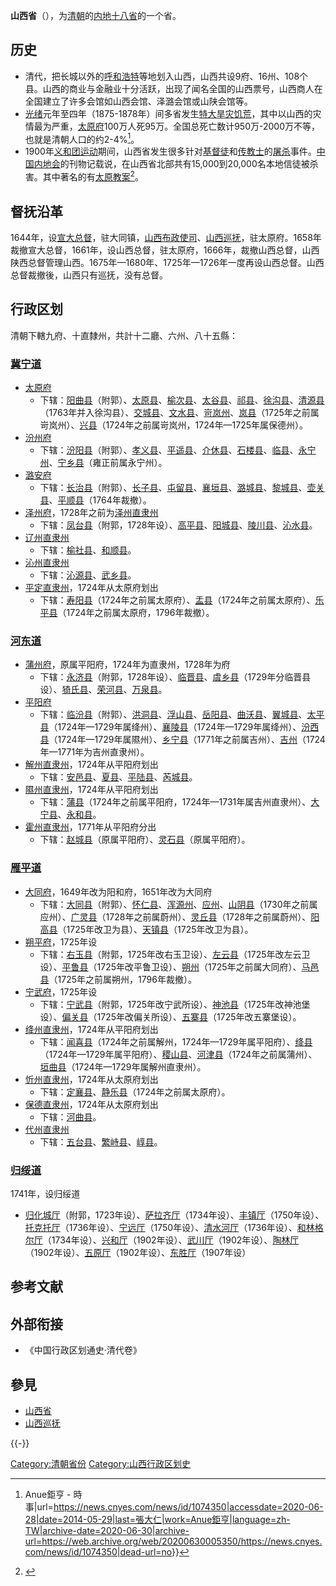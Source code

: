 {{Infobox Former Subdivision
|native_name = 
|conventional_long_name = 山西省
|common_name = 晋
|subdivision = [[清朝行政区划|省]]
|nation = {{QING}}
|year_start = 1644年
|event_start = 
|date_start = 
|year_end = 1911年
|event_end = 
|date_end = 
|p1 = 山西承宣布政使司
|flag_p1 = 
|s1 = 山西省 (中华民国)
|flag_s1 = Flag of the Republic of China 1912-1928.svg
|image_flag = 
|image_coat = 
|image_map = Qing Dynasty Shanxi map 1911.svg
|image_map_caption = 1911年
|capital = [[太原府|太原府]]
|common_languages       = 
|stat_year1             = 
|stat_area1             = 
|stat_pop1              = 
|today =<BR/>{{flag|China}}[[山西省|山西省]]
}}
{{Contains Manchu text}}
'''山西省'''（{{lang-mnc|ᠰᠠᠨᠰᡳ <br>ᡤᠣᠯᠣ|v=sansi golo}}），为[[清朝|清朝]]的[[内地十八省|内地十八省]]的一个省。

==历史==
*清代，把长城以外的[[呼和浩特|呼和浩特]]等地划入山西，山西共设9府、16州、108个县。山西的商业与金融业十分活跃，出现了闻名全国的山西票号，山西商人在全国建立了许多会馆如山西会馆、泽潞会馆或山陕会馆等。
*[[光绪|光绪]]元年至四年（1875-1878年）间多省发生[[丁戊奇荒|特大旱灾饥荒]]，其中以山西的灾情最为严重，[[太原府|太原府]]100万人死95万。全国总死亡数计950万-2000万不等，也就是清朝人口的约2-4%<ref>{{Cite web|title=被遺忘的清末饑荒丁戊奇荒：饑民把石子磨成粉充饑 {{!}} Anue鉅亨 - 時事|url=https://news.cnyes.com/news/id/1074350|accessdate=2020-06-28|date=2014-05-29|last=張大仁|work=Anue鉅亨|language=zh-TW|archive-date=2020-06-30|archive-url=https://web.archive.org/web/20200630005350/https://news.cnyes.com/news/id/1074350|dead-url=no}}</ref>。
*1900年[[义和团运动|义和团运动]]期间，山西省发生很多针对[[基督徒|基督徒]]和[[传教士|传教士]]的[[屠杀|屠杀]]事件。[[海外基督使團|中国内地会]]的刊物记载说，在山西省北部共有15,000到20,000名本地信徒被杀害。其中著名的有[[太原教案|太原教案]]<ref>{{Cite web|title=山西“太原教案”纪念日 重温传教士殉道足迹 - 基督时报—基督教资讯平台|url=https://www.christiantimes.cn/news/6446/%E5%B1%B1%E8%A5%BF%E2%80%9C%E5%A4%AA%E5%8E%9F%E6%95%99%E6%A1%88%E2%80%9D%E7%BA%AA%E5%BF%B5%E6%97%A5-%E9%87%8D%E6%B8%A9%E4%BC%A0%E6%95%99%E5%A3%AB%E6%AE%89%E9%81%93%E8%B6%B3%E8%BF%B9|accessdate=2020-06-17|work=www.christiantimes.cn|archive-date=2020-06-17|archive-url=https://web.archive.org/web/20200617043008/https://www.christiantimes.cn/news/6446/%E5%B1%B1%E8%A5%BF%E2%80%9C%E5%A4%AA%E5%8E%9F%E6%95%99%E6%A1%88%E2%80%9D%E7%BA%AA%E5%BF%B5%E6%97%A5-%E9%87%8D%E6%B8%A9%E4%BC%A0%E6%95%99%E5%A3%AB%E6%AE%89%E9%81%93%E8%B6%B3%E8%BF%B9|dead-url=no}}</ref>。

==督抚沿革==
1644年，设[[宣大总督|宣大总督]]，驻大同镇，[[山西布政使司|山西布政使司]]、[[山西巡抚|山西巡抚]]，驻太原府。1658年裁撤宣大总督，1661年，设山西总督，驻太原府，1666年，裁撤山西总督，山西陕西总督管理山西。1675年—1680年、1725年—1726年一度再设山西总督。山西总督裁撤後，山西只有巡抚，没有总督。
==行政区划==
清朝下轄九府、十直隸州，共計十二廳、六州、八十五縣：
===[[冀宁道|冀宁道]]===
*[[太原府|太原府]]
**下辖：[[阳曲县|阳曲县]]（附郭）、[[太原县|太原县]]、[[榆次县|榆次县]]、[[太谷县|太谷县]]、[[祁县|祁县]]、[[徐沟县|徐沟县]]、[[清源县|清源县]]（1763年并入徐沟县）、[[交城县|交城县]]、[[文水县|文水县]]、[[岢岚州|岢岚州]]、[[岚县|岚县]]（1725年之前属岢岚州）、[[兴县|兴县]]（1724年之前属岢岚州，1724年—1725年属保德州）。
*[[汾州府|汾州府]]
**下辖：[[汾阳县_(明朝)|汾阳县]]（附郭）、[[孝义县|孝义县]]、[[平遥县|平遥县]]、[[介休县|介休县]]、[[石楼县|石楼县]]、[[临县|临县]]、[[永寧州_(太原府)|永宁州]]、[[宁乡县|宁乡县]]（雍正前属永宁州）。
*[[潞安府|潞安府]]
**下辖：[[长治县|长治县]]（附郭）、[[长子县|长子县]]、[[屯留县|屯留县]]、[[襄垣县|襄垣县]]、[[潞城县|潞城县]]、[[黎城县|黎城县]]、[[壶关县|壶关县]]、[[平顺县|平顺县]]（1764年裁撤）。
*[[泽州府|泽州府]]，1728年之前为[[泽州直隶州|泽州直隶州]]
**下辖：[[凤台县|凤台县]]（附郭，1728年设）、[[高平县|高平县]]、[[阳城县|阳城县]]、[[陵川县|陵川县]]、[[沁水县|沁水县]]。
*[[辽州直隶州|辽州直隶州]]
**下辖：[[榆社县|榆社县]]、[[和顺县|和顺县]]。
*[[沁州直隶州|沁州直隶州]]
**下辖：[[沁源县|沁源县]]、[[武乡县|武乡县]]。
*[[平定直隶州|平定直隶州]]，1724年从太原府划出
**下辖：[[寿阳县|寿阳县]]（1724年之前属太原府）、[[盂县|盂县]]（1724年之前属太原府）、[[乐平县|乐平县]]（1724年之前属太原府，1796年裁撤）。

===[[河东道_(清朝)|河东道]]===
*[[蒲州府|蒲州府]]，原属平阳府，1724年为直隶州，1728年为府
**下辖：[[永济县|永济县]]（附郭，1728年设）、[[临晋县|临晋县]]、[[虞乡镇|虞乡县]]（1729年分临晋县设）、[[猗氏县|猗氏县]]、[[荣河县|荣河县]]、[[万泉县|万泉县]]。
*[[平阳府|平阳府]]
**下辖：[[临汾县|临汾县]]（附郭）、[[洪洞县|洪洞县]]、[[浮山县|浮山县]]、[[古县|岳阳县]]、[[曲沃县|曲沃县]]、[[翼城县|翼城县]]、[[太平县|太平县]]（1724年—1729年属绛州）、[[襄陵县|襄陵县]]（1724年—1729年属绛州）、[[汾西县|汾西县]]（1724年—1729年属隰州）、[[乡宁县|乡宁县]]（1771年之前属吉州）、[[吉州|吉州]]（1724年—1771年为吉州直隶州）。
*[[解州直隶州|解州直隶州]]，1724年从平阳府划出
**下辖：[[安邑县|安邑县]]、[[夏县|夏县]]、[[平陆县|平陆县]]、[[芮城县|芮城县]]。
*[[隰州直隶州|隰州直隶州]]，1724年从平阳府划出
**下辖：[[蒲县|蒲县]]（1724年之前属平阳府，1724年—1731年属吉州直隶州）、[[大宁县|大宁县]]、[[永和县|永和县]]。
*[[霍州直隶州|霍州直隶州]]，1771年从平阳府分出
**下辖：[[赵城县|赵城县]]（原属平阳府）、[[灵石县|灵石县]]（原属平阳府）。
===[[雁平道|雁平道]]===
*[[大同府|大同府]]，1649年改为阳和府，1651年改为大同府
**下辖：[[大同县|大同县]]（附郭）、[[怀仁县|怀仁县]]、[[浑源州|浑源州]]、[[应州|应州]]、[[山阴县|山阴县]]（1730年之前属应州）、[[广灵县|广灵县]]（1728年之前属蔚州）、[[灵丘县|灵丘县]]（1728年之前属蔚州）、[[阳高县|阳高县]]（1725年改卫为县）、[[天镇县|天镇县]]（1725年改卫为县）。
*[[朔平府|朔平府]]，1725年设
**下辖：[[右玉县|右玉县]]（附郭，1725年改右玉卫设）、[[左云县|左云县]]（1725年改左云卫设）、[[平鲁县|平鲁县]]（1725年改平鲁卫设）、[[朔州|朔州]]（1725年之前属大同府）、[[马邑县|马邑县]]（1725年之前属朔州，1796年裁撤）。
*[[宁武府|宁武府]]，1725年设
**下辖：[[宁武县|宁武县]]（附郭，1725年改宁武所设）、[[神池县|神池县]]（1725年改神池堡设）、[[偏关县|偏关县]]（1725年改偏关所设）、[[五寨县|五寨县]]（1725年改五寨堡设）。
*[[绛州直隶州|绛州直隶州]]，1724年从平阳府划出
**下辖：[[闻喜县|闻喜县]]（1724年之前属解州，1724年—1729年属平阳府）、[[绛县|绛县]]（1724年—1729年属平阳府）、[[稷山县|稷山县]]、[[河津县|河津县]]（1724年之前属蒲州）、[[垣曲县|垣曲县]]（1724年—1729年属解州直隶州）。
*[[忻州直隶州|忻州直隶州]]，1724年从太原府划出
**下辖：[[定襄县|定襄县]]、[[静乐县|静乐县]]（1724年之前属太原府）。
*[[保德直隶州|保德直隶州]]，1724年从太原府划出
**下辖：[[河曲县|河曲县]]。
*[[代州直隶州|代州直隶州]]
**下辖：[[五台县|五台县]]、[[繁峙县|繁峙县]]、[[崞县|崞县]]。
===[[归绥道|归绥道]]===
1741年，设归绥道
*[[归化城厅|归化城厅]]（附郭，1723年设）、[[萨拉齐厅|萨拉齐厅]]（1734年设）、[[丰镇厅|丰镇厅]]（1750年设）、[[托克托厅|托克托厅]]（1736年设）、[[宁远厅|宁远厅]]（1750年设）、[[清水河厅|清水河厅]]（1736年设）、[[和林格尔厅|和林格尔厅]]（1734年设）、[[兴和厅|兴和厅]]（1902年设）、[[武川厅|武川厅]]（1902年设）、[[陶林厅|陶林厅]]（1902年设）、[[五原厅|五原厅]]（1902年设）、[[東勝直隸廳|东胜厅]]（1907年设）

== 参考文献  ==
{{Reflist}}

==外部衔接==
*《中国行政区划通史·清代卷》

== 參見 ==
* [[山西省|山西省]]
* [[山西巡抚|山西巡抚]]

{{-}}
{{s-start}}
{{s-before|[[明朝|大明]][[山西承宣布政使司|山西承宣布政使司]]}}
{{s-title|{{QING}}山西省}}
{{s-after|{{ROC-1912}}[[山西省_(中華民國)|山西省]]}}
{{s-end}}
{{清朝山西省行政區劃|nocat}}
{{清朝行政区划|nocat}}
[[Category:清朝省份|Category:清朝省份]]
[[Category:山西行政区划史|Category:山西行政区划史]]